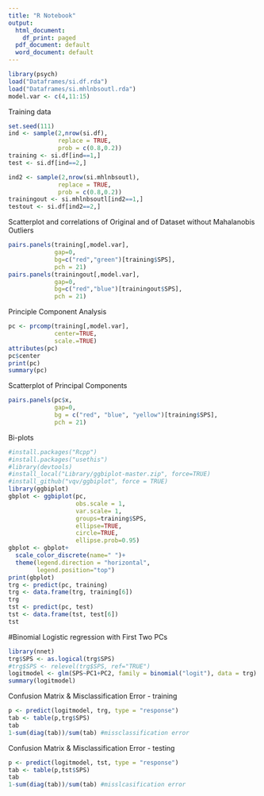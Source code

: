 ```yaml
---
title: "R Notebook"
output:
  html_document:
    df_print: paged
  pdf_document: default
  word_document: default
---
```


```r
library(psych)
load("Dataframes/si.df.rda")
load("Dataframes/si.mhlnbsoutl.rda")
model.var <- c(4,11:15)
```

Training data
```r
set.seed(111)
ind <- sample(2,nrow(si.df),
              replace = TRUE,
              prob = c(0.8,0.2))
training <- si.df[ind==1,]
test <- si.df[ind==2,]

ind2 <- sample(2,nrow(si.mhlnbsoutl),
              replace = TRUE,
              prob = c(0.8,0.2))
trainingout <- si.mhlnbsoutl[ind2==1,]
testout <- si.df[ind2==2,]


```
Scatterplot and correlations of Original and of Dataset without Mahalanobis Outliers
```r
pairs.panels(training[,model.var],
             gap=0,
             bg=c("red","green")[training$SPS],
             pch = 21)
pairs.panels(trainingout[,model.var],
             gap=0,
             bg=c("red","blue")[trainingout$SPS],
             pch = 21)
```
Principle Component Analysis
```r
pc <- prcomp(training[,model.var],
             center=TRUE,
             scale.=TRUE)
attributes(pc)
pc$center
print(pc)
summary(pc)
```
Scatterplot of Principal Components
```r
pairs.panels(pc$x,
             gap=0,
             bg = c("red", "blue", "yellow")[training$SPS],
             pch = 21)
```
Bi-plots
```r
#install.packages("Rcpp")
#install.packages("usethis")
#library(devtools)
#install_local("Library/ggbiplot-master.zip", force=TRUE)
#install_github("vqv/ggbiplot", force = TRUE)
library(ggbiplot)
gbplot <- ggbiplot(pc,
                   obs.scale = 1,
                   var.scale= 1,
                   groups=training$SPS,
                   ellipse=TRUE,
                   circle=TRUE,
                   ellipse.prob=0.95)
gbplot <- gbplot+
  scale_color_discrete(name=" ")+
  theme(legend.direction = "horizontal",
        legend.position="top")
print(gbplot)
trg <- predict(pc, training)
trg <- data.frame(trg, training[6])
trg
tst <- predict(pc, test)
tst <- data.frame(tst, test[6])
tst
```
#Binomial Logistic regression with First Two PCs
```r
library(nnet)
trg$SPS <- as.logical(trg$SPS)
#trg$SPS <- relevel(trg$SPS, ref="TRUE")
logitmodel <- glm(SPS~PC1+PC2, family = binomial("logit"), data = trg)
summary(logitmodel)
```
Confusion Matrix & Misclassification Error - training
```r
p <- predict(logitmodel, trg, type = "response")
tab <- table(p,trg$SPS)
tab
1-sum(diag(tab))/sum(tab) #missclassification error
```
Confusion Matrix & Misclassification Error - testing
```r
p <- predict(logitmodel, tst, type = "response")
tab <- table(p,tst$SPS)
tab
1-sum(diag(tab))/sum(tab) #misslcasification error
```
